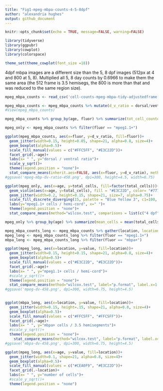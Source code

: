 ```yaml
---
title: "Fig1-mpeg-mbpa-counts-4-5-8dpf"
author: "alexandria hughes"
output: github_document
---
```


```r
knitr::opts_chunk$set(echo = TRUE, message=FALSE, warning=FALSE)
```

```r
library(tidyverse)
library(ggpubr)
library(cowplot)
library(colorspace)
```

```r
theme_set(theme_cowplot(font_size =18))
```

4dpf mbpa images are a different size than the 5, 8 dpf images (512px at 4 and 800 at 5, 8). Multiplied all 5, 8 day counts by 0.6966 to make them the same area (the 512 frame is 3.5 hemisegs, the 800 is more than that and was reduced to the same region size).
```r
mpeg_mbpa_counts <- read_csv('cell-counts-mpeg-mbpa-tidy-adjustedframe.csv')

```

```r
mpeg_mbpa_counts <- mpeg_mbpa_counts %>% mutate(d_v_ratio = dorsal/ventral) %>% mutate(total_cells = dorsal+ventral)
#View(mpeg_mbpa_counts)
```

```r
mpeg_mbpa_counts %>% group_by(age, fluor) %>% summarize(tot_cell_counted = sum(total_cells), tot_fish = n())
```


```r
mpeg_only <- mpeg_mbpa_counts %>% filter(fluor == "mpeg1.1+")
```

```r
ggplot(mpeg_mbpa_counts, aes(x=fluor, y=d_v_ratio, fill=fluor))+
  geom_jitter(width=0.15, height=0.05, shape=21, alpha=0.8, size=4)+
  geom_boxplot(alpha=0.5)+
  scale_fill_manual(values = c("#FFC5FF", "#E3C22D"))+ 
  facet_grid(.~age)+
  labs(x= " ", y="dorsal / ventral ratio")+
  scale_y_sqrt()+
  theme(legend.position = "none")+
  stat_compare_means(inherit.aes=FALSE, aes(x=fluor, y=d_v_ratio), method="wilcox.test", label="p.format", label.x=1.2, size=5)
#ggsave('mpeg-mbp-dv-ratio-458.png', dpi=300, height=4.5, width=6.75)

```

```r
ggplot(mpeg_only, aes(x=age, y=total_cells, fill=factor(total_cells)))+
  geom_violin(aes(x=age, y=total_cells), fill = "#E3C22D", color= "#777777", size=1, alpha=0.5, linetype="longdash", scale="width", trim=FALSE, draw_quantiles = c(0.25, 0.5, 0.75))+
  geom_jitter(width=0.2, height=0.15, shape=21, size=7, alpha=0.75)+
  scale_fill_discrete_diverging(15, palette = "Blue Yellow 3", c1=100, h1=285, h2=285, l1=90, l2=68)+
  labs(y="mpeg1.1+ cells / hemi-cord", x=" ")+
  theme(legend.position = "none")+
  stat_compare_means(method="wilcox.test", comparisons = list(c("4 dpf", "5 dpf"), c("5 dpf", "8 dpf"), c("4 dpf", "8 dpf")),  label.y=c(15, 16, 17), label="p.signif")
```


```r
mpeg_only %>% group_by(age) %>% summarize(mean_cells = mean(total_cells))
```

```r
mpeg_mbpa_counts_long <- mpeg_mbpa_counts %>% gather(location, location=dorsal, location=ventral)
mpeg_long <- mpeg_mbpa_counts_long %>% filter(fluor == "mpeg1.1+")
mbpa_long <- mpeg_mbpa_counts_long %>% filter(fluor == "mbpa+")
```


```r
ggplot(mpeg_long, aes(x=location, y=value, fill=location))+
  geom_jitter(width=0.15, height=0.15, shape=21, alpha=0.8, size=4)+
  geom_boxplot(alpha=0.5)+
  scale_fill_manual(values = c("#E3C22D", "#E3C22D"))+ 
  facet_grid(.~age)+
  labs(x= " ", y="mpeg1.1+ cells / hemi-cord")+
  #scale_y_sqrt()+
  theme(legend.position = "none")+
  stat_compare_means(method="wilcox.test", label="p.format", label.x=1.2, label.y=10.5, size=5)
#ggsave('mpeg-dv-458.png', dpi=300, width=6.75, height=4.5)
  
```

```r
ggplot(mbpa_long, aes(x=location, y=value, fill=location))+
  geom_jitter(width=0.15, height=.15, shape=21, alpha=0.8, size=4)+
  geom_boxplot(alpha=0.5)+
  scale_fill_manual(values = c("#FFC5FF", "#FFC5FF"))+ 
  facet_grid(.~age)+
  labs(x= " ", y="mbpa+ cells / 3.5 hemisegments")+
  #scale_y_sqrt()+
  theme(legend.position = "none")+
    stat_compare_means(method="wilcox.test", label="p.format", label.x=1.2, label.y=55, size=5)
#ggsave('mbpa-dv-458.png', dpi=300, width=6.75, height=4.5)

```



```r
ggplot(mpeg_long, aes(x=age, y=value, fill=location))+
  geom_jitter(width=0.1, shape=21, alpha=0.8, size=4)+
  geom_boxplot(alpha=0.5)+
  scale_fill_manual(values = c("#CEA0F9", "#E3C22D"))+ 
  facet_grid(.~location)+
  labs(x= " ", y="number of cells")+
  #scale_y_sqrt()+
  theme(legend.position = "none")
```


